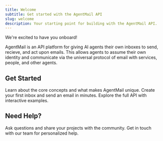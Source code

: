 ```yaml
---
title: Welcome
subtitle: Get started with the AgentMail API
slug: welcome
description: Your starting point for building with the AgentMail API.
---
```


<Tip title="Welcome to AgentMail!" icon="fa-solid fa-star">
  We're excited to have you onboard!
</Tip>

AgentMail is an API platform for giving AI agents their own inboxes to send, recieve, and act upon emails. This allows agents to assume their own identity and communicate via the universal protocol of email with services, people, and other agents.

## Get Started

<CardGroup>
  <Card title="Introduction" icon="fa-solid fa-rocket" href="/introduction">
    Learn about the core concepts and what makes AgentMail unique.
  </Card>
  <Card title="Quickstart" icon="fa-solid fa-book" href="/quickstart">
    Create your first inbox and send an email in minutes.
  </Card>
  <Card title="API Reference" icon="fa-solid fa-code" href="/api-reference">
    Explore the full API with interactive examples.
  </Card>
</CardGroup>

## Need Help?

<CardGroup>
  <Card
    title="Join our Discord"
    icon="fa-brands fa-discord"
    href="https://discord.gg/hTYatWYWBc"
  >
    Ask questions and share your projects with the community.
  </Card>
  <Card
    title="Email Support"
    icon="fa-solid fa-envelope"
    href="mailto:support@agentmail.cc"
  >
    Get in touch with our team for personalized help.
  </Card>
</CardGroup>
